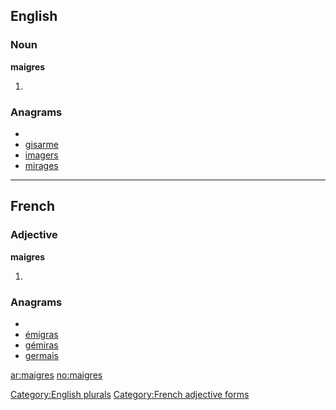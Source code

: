 ==English==

===Noun===
'''maigres'''

# {{plural of|[[maigre]]}}

===Anagrams===
* {{alphagram|aegimrs}}
* [[gisarme#English|gisarme]]
* [[imagers#English|imagers]]
* [[mirages#English|mirages]]

[[Category:English plurals]]

----

==French==

===Adjective===
'''maigres''' {{m|f|p}}

# {{form of|plural|[[maigre#French|maigre]]|lang=fr}}

===Anagrams===
* {{alphagram|aegimrs}}
* [[émigras#French|émigras]]
* [[gémiras#French|gémiras]]
* [[germais#French|germais]]

[[Category:French adjective forms]]

[[ar:maigres]]
[[no:maigres]]